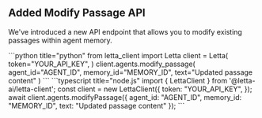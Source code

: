 ## Added Modify Passage API

We've introduced a new API endpoint that allows you to modify existing passages within agent memory.

<CodeBlocks>
```python title="python"
from letta_client import Letta
client = Letta(
    token="YOUR_API_KEY",
)
client.agents.modify_passage(
    agent_id="AGENT_ID",
    memory_id="MEMORY_ID",
    text="Updated passage content"
)
```
```typescript title="node.js"
import { LettaClient } from '@letta-ai/letta-client';
const client = new LettaClient({
  token: "YOUR_API_KEY",
});
await client.agents.modifyPassage({
  agent_id: "AGENT_ID",
  memory_id: "MEMORY_ID",
  text: "Updated passage content"
});
```
</CodeBlocks>
